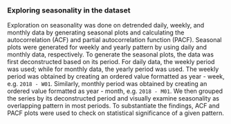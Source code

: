 ::: {.content-visible unless-meta="in.article"}
### Exploring seasonality in the dataset
:::

Exploration on seasonality was done on detrended daily, weekly, and monthly data by generating seasonal plots and calculating the autocorrelation (ACF) and partial autocorrelation function (PACF). Seasonal plots were generated for weekly and yearly pattern by using daily and monthly data, respectively.  To generate the seasonal plots, the data was first deconstructed based on its period. For daily data, the weekly period was used; while for monthly data, the yearly period was used. The weekly period was obtained by creating an ordered value formatted as year - week, e.g. `2018 - W01`. Similarly, monthly period was obtained by creating an ordered value formatted as year - month, e.g. `2018 - M01`. We then grouped the series by its deconstructed period and visually examine seasonality as overlapping pattern in most periods. To substantiate the findings, ACF and PACF plots were used to check on statistical significance of a given pattern.
